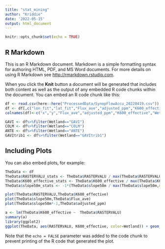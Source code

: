 ```yaml
---
title: "stat_mining"
author: "Kriddie"
date: '2022-05-15'
output: html_document
---
```


```r
knitr::opts_chunk$set(echo = TRUE)
```

## R Markdown

This is an R Markdown document. Markdown is a simple formatting syntax for authoring HTML, PDF, and MS Word documents. For more details on using R Markdown see <http://rmarkdown.rstudio.com>.

When you click the **Knit** button a document will be generated that includes both content as well as the output of any embedded R code chunks within the document. You can embed an R code chunk like this:

```r
df <- read.csv(here::here("ProcessedData/SynopFlowAccu_20220419.csv"))
df <- df[,c("lon_fit","lat_fit","Flux_ave","adjusted_ppm","K600_effective","Wetland","dist","slope50m","RASTERVALU")]
colnames(df)<-c("x","y","Flux_ave","adjusted_ppm","K600_effective","Wetland","dist","slope50m","RASTERVALU")

GAVI <- df%>%filter(Wetland=="GAVI")
COLM <- df%>%filter(Wetland=="COLM")
ANTE <- df%>%filter(Wetland=="ANTE")
GAVItrib1 <- df%>%filter(Wetland=="GAVItrib1")
```

## Including Plots

You can also embed plots, for example:

```r
TheData <- df
TheData$RASTERVALU_stats <- TheData$RASTERVALU / max(TheData$RASTERVALU)[1]
TheData$K600_effective_stats <- TheData$K600_effective / max(TheData$K600_effective, na.rm = TRUE)[1]
TheData$slope50m_stats <- -1*(TheData$slope50m / max(TheData$slope50m,na.rm = TRUE)[1])

plot(TheData$RASTERVALU,TheData$K600_effective) 
plot(TheData$slope50m,TheData$Flux_ave) 
plot(TheData$slope50m*-1,TheData$adjusted_ppm) 

a <- lm(TheData$K600_effective ~  TheData$RASTERVALU)
summary(a)
library(ggplot2)
ggplot(TheData, aes(RASTERVALU, K600_effective, color=Wetland)) + geom_point()


```

Note that the `echo = FALSE` parameter was added to the code chunk to prevent printing of the R code that generated the plot.
